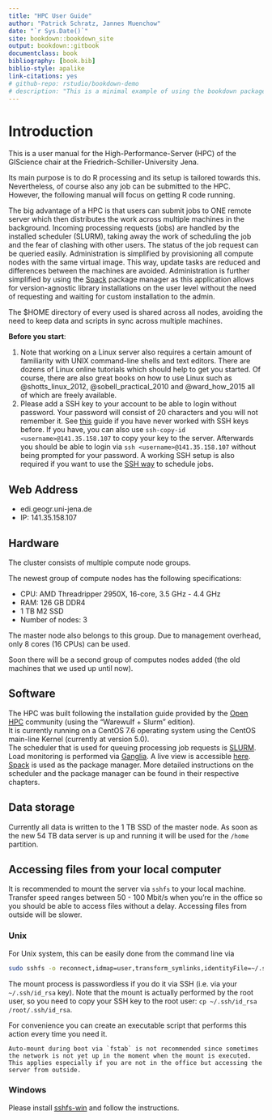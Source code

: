 ```yaml
--- 
title: "HPC User Guide"
author: "Patrick Schratz, Jannes Muenchow"
date: "`r Sys.Date()`"
site: bookdown::bookdown_site
output: bookdown::gitbook
documentclass: book
bibliography: [book.bib]
biblio-style: apalike
link-citations: yes
# github-repo: rstudio/bookdown-demo
# description: "This is a minimal example of using the bookdown package to write a book. The output format for this example is bookdown::gitbook."
---
```


# Introduction {#intro}

This is a user manual for the High-Performance-Server (HPC) of the GIScience chair at the Friedrich-Schiller-University Jena.

Its main purpose is to do R processing and its setup is tailored towards this.
Nevertheless, of course also any job can be submitted to the HPC.
However, the following manual will focus on getting R code running.

The big advantage of a HPC is that users can submit jobs to ONE remote server which then distributes the work across multiple machines in the background.
Incoming processing requests (jobs) are handled by the installed scheduler (SLURM), taking away the work of scheduling the job and the fear of clashing with other users.
The status of the job request can be queried easily.
Administration is simplified by provisioning all compute nodes with the same virtual image.
This way, update tasks are reduced and differences between the machines are avoided.
Administration is further simplified by using the [Spack]() package manager as this application allows for version-agnostic library installations on the user level without the need of requesting and waiting for custom installation to the admin.

The $HOME directory of every used is shared across all nodes, avoiding the need to keep data and scripts in sync across multiple machines.

**Before you start**:

1. Note that working on a Linux server also requires a certain amount of familiarity with UNIX command-line shells and text editors.
There are dozens of Linux online tutorials which should help to get you started.
Of course, there are also great books on how to use Linux such as @shotts_linux_2012, @sobell_practical_2010 and @ward_how_2015 all of which are freely available.
1. Please add a SSH key to your account to be able to login without password.
Your password will consist of 20 characters and you will not remember it.
See [this](https://help.github.com/articles/connecting-to-github-with-ssh/) guide if you have never worked with SSH keys before.
If you have, you can also use `ssh-copy-id <username>@141.35.158.107` to copy your key to the server.
Afterwards you should be able to login via `ssh <username>@141.35.158.107` without being prompted for your password.
A working SSH setup is also required if you want to use the [SSH way](#ssh-mode) to schedule jobs.

## Web Address

* edi.geogr.uni-jena.de
* IP: 141.35.158.107

## Hardware

The cluster consists of multiple compute node groups.

The newest group of compute nodes has the following specifications:

- CPU: AMD Threadripper 2950X, 16-core, 3.5 GHz - 4.4 GHz
- RAM: 126 GB DDR4 
- 1 TB M2 SSD
- Number of nodes: 3

The master node also belongs to this group.
Due to management overhead, only 8 cores (16 CPUs) can be used.

Soon there will be a second group of computes nodes added (the old machines that we used up until now).

## Software

The HPC was built following the installation guide provided by the [Open HPC](https://openhpc.community/) community (using the "Warewulf + Slurm" edition).  
It is currently running on a CentOS 7.6 operating system using the CentOS main-line Kernel (currently at version 5.0).  
The scheduler that is used for queuing processing job requests is [SLURM](https://slurm.schedmd.com/).
Load monitoring is performed via [Ganglia](http://ganglia.sourceforge.net/). 
A live view is accessible [here](http://edi.geogr.uni-jena.de/ganglia/?r=hour&cs=&ce=&m=load_one&s=by+name&c=&tab=m&vn=&hide-hf=false).  
[Spack](https://spack.io/) is used as the package manager.
More detailed instructions on the scheduler and the package manager can be found in their respective chapters.

## Data storage

Currently all data is written to the 1 TB SSD of the master node.
As soon as the new 54 TB data server is up and running it will be used for the `/home` partition.

## Accessing files from your local computer

It is recommended to mount the server via `sshfs` to your local machine.
Transfer speed ranges between 50 - 100 Mbit/s when you're in the office so you should be able to access files without a delay.
Accessing files from outside will be slower.

### Unix

For Unix system, this can be easily done from the command line via

```sh
sudo sshfs -o reconnect,idmap=user,transform_symlinks,identityFile=~/.ssh/id_rsa,allow_other,cache=yes,kernel_cache,compression=no,default_permissions,uid=1000,gid=100,umask=0 <username>@141.35.158.107:/ <local-directory>
```

The mount process is passwordless if you do it via SSH (i.e. via your `~/.ssh/id_rsa` key).
Note that the mount is actually performed by the root user, so you need to copy your SSH key to the root user: `cp ~/.ssh/id_rsa /root/.ssh/id_rsa`.

For convenience you can create an executable script that performs this action every time you need it.

```block
Auto-mount during boot via `fstab` is not recommended since sometimes the network is not yet up in the moment when the mount is executed.
This applies especially if you are not in the office but accessing the server from outside.
```

### Windows

Please install [sshfs-win](https://github.com/billziss-gh/sshfs-win) and follow the instructions.
